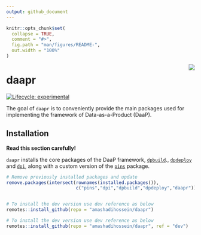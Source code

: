 ```yaml
---
output: github_document
---
```


<!-- README.md is generated from README.Rmd. Please edit that file -->

```r
knitr::opts_chunk$set(
  collapse = TRUE,
  comment = "#>",
  fig.path = "man/figures/README-",
  out.width = "100%"
)
```

<img src="man/figures/logo.png" align="right" />

# daapr

<!-- badges: start -->
[![Lifecycle: experimental](https://img.shields.io/badge/lifecycle-experimental-orange.svg)](https://lifecycle.r-lib.org/articles/stages.html#experimental)
<!-- badges: end -->

The goal of `daapr` is to conveniently provide the main packages used for 
implementing the framework of Data-as-a-Product (DaaP).

## Installation

**Read this section carefully!** 

`daapr` installs the core packages of the DaaP framework, 
[`dpbuild`](https://github.com/amashadihossein/dpbuild)., 
[`dpdeploy`](https://github.com/amashadihossein/dpdeploy) and 
[`dpi`](https://github.com/amashadihossein/dpi), along with a custom version of 
the [`pins`](https://github.com/amashadihossein/pins) package.


```r
# Remove previously installed packages and update
remove.packages(intersect(rownames(installed.packages()), 
                          c("pins","dpi","dpbuild","dpdeploy","daapr")))


# To install the dev version use dev reference as below
remotes::install_github(repo = "amashadihossein/daapr")

# To install the dev version use dev reference as below
remotes::install_github(repo = "amashadihossein/daapr", ref = "dev")
```